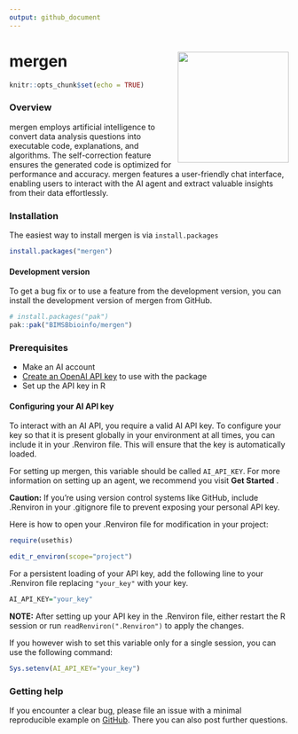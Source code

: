```yaml
---
output: github_document
---
```

# mergen <img src="man/figures/mergen_logo.png" align="right" height="200" style="float:right; height:200px;"/>

<!-- README.md is generated from README.Rmd. Please edit that file -->

```r
knitr::opts_chunk$set(echo = TRUE)
```

### Overview

mergen employs artificial intelligence to convert data analysis questions into executable code, explanations, and algorithms. The self-correction feature ensures the generated code is optimized for performance and accuracy. mergen features a user-friendly chat interface, enabling users to interact with the AI agent and extract valuable insights from their data effortlessly.

### Installation

The easiest way to install mergen is via `install.packages`

 ```r
 install.packages("mergen")
 ```

#### Development version
 
To get a bug fix or to use a feature from the development version, you can install the development version of mergen from GitHub.
 
 ```r
 # install.packages("pak")
 pak::pak("BIMSBbioinfo/mergen")
 ```
 
### Prerequisites

- Make an AI account
- [Create an OpenAI API key](https://platform.openai.com/account/api-keys) to use with the package
- Set up the API key in R

#### Configuring your AI API key

To interact with an AI API, you require a valid AI API key. To configure your key so that it is present globally in your environment at all times, you can include it in your .Renviron file. This will ensure that the key is automatically loaded. 

For setting up mergen, this variable should be called `AI_API_KEY`.
For more information on setting up an agent, we recommend you visit __Get Started__ . 

__Caution:__ If you’re using version control systems like GitHub, include .Renviron in your .gitignore file to prevent exposing your personal API key. 

Here is how to open your .Renviron file for modification in your project:

```r
require(usethis)

edit_r_environ(scope="project")
```

For a persistent loading of your API key, add the following line to your .Renviron file replacing `"your_key"` with your key. 

```r
AI_API_KEY="your_key"
```

__NOTE:__ After setting up your API key in the .Renviron file, either restart the R session or run `readRenviron(".Renviron")` to apply the changes.

If you however wish to set this variable only for a single session, you can use  the following command:

```r
Sys.setenv(AI_API_KEY="your_key")
```
 
### Getting help
 
If you encounter a clear bug, please file an issue with a minimal reproducible example on [GitHub](https://github.com/BIMSBbioinfo/mergen). There you can also post further questions. 

